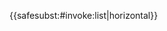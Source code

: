 <templatestyles src="Hlist/sandbox/styles.css" />{{<includeonly>safesubst:</includeonly>#invoke:list|horizontal}}<noinclude>
{{documentation}}
<!-- Categories go on the /doc subpage, and interwikis go on Wikidata. -->
</noinclude>